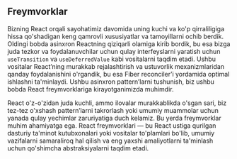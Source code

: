 ## Freymvorklar

Bizning React orqali sayohatimiz davomida uning kuchi va ko'p qirraliligiga hissa qo'shadigan keng qamrovli xususiyatlar va tamoyillarni ochib berdik. Oldingi bobda asinxron Reactning qiziqarli olamiga kirib bordik, bu esa bizga juda tezkor va foydalanuvchilar uchun qulay interfeyslarni yaratish uchun `useTransition` va `useDeferredValue` kabi vositalarni taqdim etadi. Ushbu vositalar React’ning murakkab rejalashtirish va ustuvorlik mexanizmlaridan qanday foydalanishini o'rgandik, bu esa Fiber reconciler’i yordamida optimal ishlashni ta'minlaydi. Ushbu asinxron pattern’larni tushunish, biz ushbu bobda React freymvorklariga kirayotganimizda muhimdir.

React o'z-o'zidan juda kuchli, ammo ilovalar murakkablikda o'sgan sari, biz tez-tez o'xshash pattern’larni takrorlash yoki umumiy muammolar uchun yanada qulay yechimlar zaruriyatiga duch kelamiz. Bu yerda freymvorklar muhim ahamiyatga ega. React freymvorklari — bu React ustiga qurilgan dasturiy ta'minot kutubxonalari yoki vositalar to'plamlari bo'lib, umumiy vazifalarni samaraliroq hal qilish va eng yaxshi amaliyotlarni ta'minlash uchun qo'shimcha abstraksiyalarni taqdim etadi.